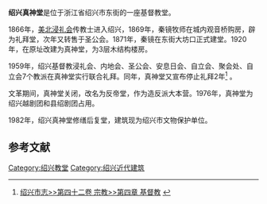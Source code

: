 {{文物保护单位
| 级别 = 市县级
| 省名 = 浙江省
| 市/县名 = 绍兴市
| 图片 = [[File:Zhen_shen_Church_in_Shaoxing_2012-07.JPG|220px]]<br><small>真神堂沿东街立面，2012年7月</small>
| 名称 = 真神堂
| 编号 = 不详
| 分类 = 近现代重要史迹及代表性建筑
| 时代 = 1920年
| 所在 = 越城区东街81号
| 登录 = 2002年8月
}} 
'''绍兴真神堂'''是位于浙江省绍兴市东街的一座基督教堂。

1866年，[[美北浸礼会|美北浸礼会]]传教士进入绍兴，1869年，秦镜牧师在城内观音桥购房，辟为礼拜堂，次年又转售于圣公会。1871年，秦镜在东街大坊口正式建堂。1920年，在原址改建为真神堂，为3层木结构楼房。

1959年，绍兴基督教浸礼会、内地会、圣公会、安息日会、自立会、聚会处、自立会7个教派在真神堂实行联合礼拜。同年，真神堂又宣布停止礼拜2年<ref>[http://www.sx.gov.cn/portal/main/sxsz_msg_list.jsp?catalog_id=20050411002106 绍兴市志>>第四十二卷 宗教>>第四章 基督教] {{webarchive|url=https://web.archive.org/web/20071031141650/http://www.sx.gov.cn/portal/main/sxsz_msg_list.jsp?catalog_id=20050411002106 |date=2007-10-31 }}</ref> 。

文革期间，真神堂关闭，改名为反帝堂，作为造反派大本营。1976年，真神堂为绍兴越剧团和县绍剧团占用。

1982年，绍兴真神堂修缮后复堂，建筑现为绍兴市文物保护单位。

==参考文献==
<div class="references-small">
<references />
</div>

[[Category:绍兴教堂|Category:绍兴教堂]]
[[Category:绍兴近代建筑|Category:绍兴近代建筑]]